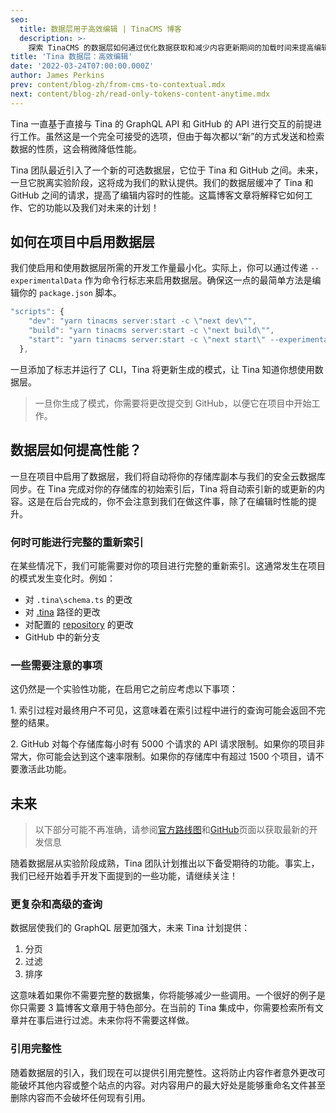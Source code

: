 ```yaml
---
seo:
  title: 数据层用于高效编辑 | TinaCMS 博客
  description: >-
    探索 TinaCMS 的数据层如何通过优化数据获取和减少内容更新期间的加载时间来提高编辑性能。
title: 'Tina 数据层：高效编辑'
date: '2022-03-24T07:00:00.000Z'
author: James Perkins
prev: content/blog-zh/from-cms-to-contextual.mdx
next: content/blog-zh/read-only-tokens-content-anytime.mdx
---
```


Tina 一直基于直接与 Tina 的 GraphQL API 和 GitHub 的 API 进行交互的前提进行工作。虽然这是一个完全可接受的选项，但由于每次都以“新”的方式发送和检索数据的性质，这会稍微降低性能。

Tina 团队最近引入了一个新的可选数据层，它位于 Tina 和 GitHub 之间。未来，一旦它脱离实验阶段，这将成为我们的默认提供。我们的数据层缓冲了 Tina 和 GitHub 之间的请求，提高了编辑内容时的性能。这篇博客文章将解释它如何工作、它的功能以及我们对未来的计划！

<WebmEmbed embedSrc="/video/before-data-layer.webm" />

## 如何在项目中启用数据层

我们使启用和使用数据层所需的开发工作量最小化。实际上，你可以通过传递 `--experimentalData` 作为命令行标志来启用数据层。确保这一点的最简单方法是编辑你的 `package.json` 脚本。

```jsx
"scripts": {
    "dev": "yarn tinacms server:start -c \"next dev\"",
    "build": "yarn tinacms server:start -c \"next build\"",
    "start": "yarn tinacms server:start -c \"next start\" --experimentalData",
  },
```

一旦添加了标志并运行了 CLI，Tina 将更新生成的模式，让 Tina 知道你想使用数据层。

> 一旦你生成了模式，你需要将更改提交到 GitHub，以便它在项目中开始工作。

## 数据层如何提高性能？

一旦在项目中启用了数据层，我们将自动将你的存储库副本与我们的安全云数据库同步。在 Tina 完成对你的存储库的初始索引后，Tina 将自动索引新的或更新的内容。这是在后台完成的，你不会注意到我们在做这件事，除了在编辑时性能的提升。

### 何时可能进行完整的重新索引

在某些情况下，我们可能需要对你的项目进行完整的重新索引。这通常发生在项目的模式发生变化时。例如：

* 对 `.tina\schema.ts` 的更改
* 对 [.tina](/docs/introduction/faq#does-tinacloud-work-with-monorepos) 路径的更改
* 对配置的 [repository](https://tina.io/docs/tinacloud/dashboard/projects/#changing-the-repository) 的更改
* GitHub 中的新分支

### 一些需要注意的事项

这仍然是一个实验性功能，在启用它之前应考虑以下事项：

1\. 索引过程对最终用户不可见，这意味着在索引过程中进行的查询可能会返回不完整的结果。

2\. GitHub 对每个存储库每小时有 5000 个请求的 API 请求限制。如果你的项目非常大，你可能会达到这个速率限制。如果你的存储库中有超过 1500 个项目，请不要激活此功能。

## 未来

> 以下部分可能不再准确，请参阅[官方路线图](https://tina.io/roadmap/ "Roadmap")和[GitHub](https://github.com/tinacms)页面以获取最新的开发信息

随着数据层从实验阶段成熟，Tina 团队计划推出以下备受期待的功能。事实上，我们已经开始着手开发下面提到的一些功能，请继续关注！

### 更复杂和高级的查询

数据层使我们的 GraphQL 层更加强大，未来 Tina 计划提供：

1. 分页
2. 过滤
3. 排序

这意味着如果你不需要完整的数据集，你将能够减少一些调用。一个很好的例子是你只需要 3 篇博客文章用于特色部分。在当前的 Tina 集成中，你需要检索所有文章并在事后进行过滤。未来你将不需要这样做。

### 引用完整性

随着数据层的引入，我们现在可以提供引用完整性。这将防止内容作者意外更改可能破坏其他内容或整个站点的内容。对内容用户的最大好处是能够重命名文件甚至删除内容而不会破坏任何现有引用。